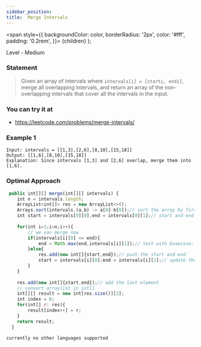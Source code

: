 ```yaml
---
sidebar_position: 
title:  Merge Intervals
---
```



  <span
    style={{
      backgroundColor: color,
      borderRadius: '2px',
      color: '#fff',
      padding: '0.2rem',
    }}>
    {children}
  </span>
);

Level - <Highlight color="#fece2f">Medium</Highlight>

### Statement

> Given an array of intervals where `intervals[i] = [starti, endi]`, merge all overlapping intervals, and return an array of the non-overlapping intervals that cover all the intervals in the input.

### You can try it at

- https://leetcode.com/problems/merge-intervals/

### Example 1



```
Input: intervals = [[1,3],[2,6],[8,10],[15,18]]
Output: [[1,6],[8,10],[15,18]]
Explanation: Since intervals [1,3] and [2,6] overlap, merge them into [1,6].
```

### Optimal Approach

<Tabs>
<TabItem value="java" label="Java">

```js
 public int[][] merge(int[][] intervals) {
    int n = intervals.length;
    ArrayList<int[]> res = new ArrayList<>();
    Arrays.sort(intervals,(a,b) -> a[0]-b[0]);// sort the array by first element
    int start = intervals[0][0],end = intervals[0][1];// start and end of interval
    
    for(int i=1;i<n;i++){
        // we van merge now
        if(intervals[i][0] <= end){
            end = Math.max(end,intervals[i][1]);// test with basecase: [[1,4],[2,3]]
        }else{
            res.add(new int[]{start,end});// push the start and end
            start = intervals[i][0];end = intervals[i][1];// update the start and end
        }
    }
    
    res.add(new int[]{start,end});// add the last element
    // convert arraylist in int[]
    int[][] result = new int[res.size()][2];
    int index = 0;
    for(int[] r: res){
        result[index++] = r;
    } 
    return result;
  }

```

</TabItem>

<TabItem value="other" label="Other">

```
currently no other languages supported
```

</TabItem>

</Tabs>